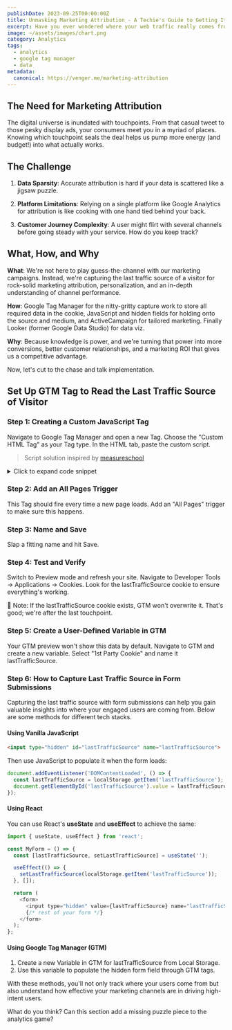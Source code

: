 ```yaml
---
publishDate: 2023-09-25T00:00:00Z
title: Unmasking Marketing Attribution - A Techie's Guide to Getting It Right
excerpt: Have you ever wondered where your web traffic really comes from? No, it’s not magic, it’s the result of a meticulously planned marketing attribution strategy. At Venger.me, we’ve upped our game in unraveling the Gordian knot that is attribution. So, put on your reading glasses, because this data feast is something you don't want to miss!
image: ~/assets/images/chart.png
category: Analytics
tags:
  - analytics
  - google tag manager
  - data
metadata:
  canonical: https://venger.me/marketing-attribution
---
```



## The Need for Marketing Attribution

The digital universe is inundated with touchpoints. From that casual tweet to those pesky display ads, your consumers meet you in a myriad of places. Knowing which touchpoint seals the deal helps us pump more energy (and budget!) into what actually works.

## The Challenge

1. __Data Sparsity__: Accurate attribution is hard if your data is scattered like a jigsaw puzzle.

2. __Platform Limitations__: Relying on a single platform like Google Analytics for attribution is like cooking with one hand tied behind your back.
3. __Customer Journey Complexity__: A user might flirt with several channels before going steady with your service. How do you keep track?

## What, How, and Why

__What__: We're not here to play guess-the-channel with our marketing campaigns. Instead, we're capturing the last traffic source of a visitor for rock-solid marketing attribution, personalization, and an in-depth understanding of channel performance.

__How__: Google Tag Manager for the nitty-gritty capture work to store all required data in the cookie, JavaScript and hidden fields for holding onto the source and medium, and ActiveCampaign for tailored marketing. Finally Looker (former Google Data Studio) for data viz.

__Why__: Because knowledge is power, and we're turning that power into more conversions, better customer relationships, and a marketing ROI that gives us a competitive advantage.

Now, let's cut to the chase and talk implementation.

## Set Up GTM Tag to Read the Last Traffic Source of Visitor

### Step 1: Creating a Custom JavaScript Tag


Navigate to Google Tag Manager and open a new Tag. Choose the "Custom HTML Tag" as your Tag type. In the HTML tab, paste the custom script.

> Script solution inspired by <a href='https://measureschool.com/track-initial-traffic-source/' target="_blank">measureschool</a>


<details>
  <summary>Click to expand code snippet</summary>
```html
<script>

	(function (document) {

		var referrer = document.referrer;
		var gaReferral = {
			'utmcsr': '(direct)',
			'utmcmd': '(none)',
		};
		var thisHostname = document.location.hostname;
		var thisDomain = getDomain_(thisHostname);
		var referringDomain = getDomain_(document.referrer);
		var sessionCookie = getCookie_('__utmzzses');
		var cookieExpiration = new Date(+new Date() + 1000 * 60 * 60 * 24 * 30 * 24);
		var qs = document.location.search.replace('?', '');
		var hash = document.location.hash.replace('#', '');
		var gaParams = parseGoogleParams(qs + '#' + hash);
		var referringInfo = parseGaReferrer(referrer);
		var storedVals = getCookie_('__utmz') || getCookie_('__utmzz');
		var newCookieVals = [];
		var keyMap = {
			'utm_source': 'utmcsr',
			'utm_medium': 'utmcmd',
		};

		var keyFilter = ['utmcsr', 'utmcmd'];
		var keyName,
			values,
			_val,
			_key,
			raw,
			key,
			len,
			i;

		if (sessionCookie && referringDomain === thisDomain) {

			gaParams = null;
			referringInfo = null;

		}

		if (gaParams && (gaParams.utm_source || gaParams.gclid || gaParams.dclid)) {

			for (key in gaParams) {

				if (typeof gaParams[key] !== 'undefined') {

					keyName = keyMap[key];
					gaReferral[keyName] = gaParams[key];

				}

			}

			if (gaParams.gclid || gaParams.dclid) {

				gaReferral.utmcsr = 'google';
				gaReferral.utmcmd = gaReferral.utmgclid ? 'cpc' : 'cpm';

			}

		} else if (referringInfo) {

			gaReferral.utmcsr = referringInfo.source;
			gaReferral.utmcmd = referringInfo.medium;
			if (referringInfo.term) gaReferral.utmctr = referringInfo.term;

		} else if (storedVals) {

			values = {};
			raw = storedVals.split('|');
			len = raw.length;

			for (i = 0; i < len; i++) {

				_val = raw[i].split('=');
				_key = _val[0].split('.').pop();
				values[_key] = _val[1];

			}

			gaReferral = values;

		}

		for (key in gaReferral) {

			if (typeof gaReferral[key] !== 'undefined' && keyFilter.indexOf(key) > -1) {

				newCookieVals.push(gaReferral[key]);

			}

		}

		if (referringDomain !== thisDomain && !isPageReloaded()) {
			writeCookie_('lastTrafficSource', newCookieVals.join('/'), cookieExpiration, '/', thisDomain);
		}

		writeCookie_('__utmzzses', 1, null, '/', thisDomain);

		function isPageReloaded() {
			if (performance.navigation.type == performance.navigation.TYPE_RELOAD) {
				return true
			}
			else {
				return false
			}
		}

		function parseGoogleParams(str) {

			var campaignParams = ['source', 'medium', 'campaign', 'term', 'content'];
			var regex = new RegExp('(utm_(' + campaignParams.join('|') + ')|(d|g)clid)=.*?([^&#]*|$)', 'gi');
			var gaParams = str.match(regex);
			var paramsObj,
				vals,
				len,
				i;

			if (gaParams) {

				paramsObj = {};
				len = gaParams.length;

				for (i = 0; i < len; i++) {

					vals = gaParams[i].split('=');

					if (vals) {

						paramsObj[vals[0]] = vals[1];

					}

				}

			}

			return paramsObj;

		}

		function parseGaReferrer(referrer) {

			if (!referrer) return;

			var searchEngines = {
				'daum.net': {
					'p': 'q',
					'n': 'daum'
				},
				'eniro.se': {
					'p': 'search_word',
					'n': 'eniro '
				},
				'naver.com': {
					'p': 'query',
					'n': 'naver '
				},
				'yahoo.com': {
					'p': 'p',
					'n': 'yahoo'
				},
				'msn.com': {
					'p': 'q',
					'n': 'msn'
				},
				'bing.com': {
					'p': 'q',
					'n': 'live'
				},
				'aol.com': {
					'p': 'q',
					'n': 'aol'
				},
				'lycos.com': {
					'p': 'q',
					'n': 'lycos'
				},
				'ask.com': {
					'p': 'q',
					'n': 'ask'
				},
				'altavista.com': {
					'p': 'q',
					'n': 'altavista'
				},
				'search.netscape.com': {
					'p': 'query',
					'n': 'netscape'
				},
				'cnn.com': {
					'p': 'query',
					'n': 'cnn'
				},
				'about.com': {
					'p': 'terms',
					'n': 'about'
				},
				'mamma.com': {
					'p': 'query',
					'n': 'mama'
				},
				'alltheweb.com': {
					'p': 'q',
					'n': 'alltheweb'
				},
				'voila.fr': {
					'p': 'rdata',
					'n': 'voila'
				},
				'search.virgilio.it': {
					'p': 'qs',
					'n': 'virgilio'
				},
				'baidu.com': {
					'p': 'wd',
					'n': 'baidu'
				},
				'alice.com': {
					'p': 'qs',
					'n': 'alice'
				},
				'yandex.com': {
					'p': 'text',
					'n': 'yandex'
				},
				'najdi.org.mk': {
					'p': 'q',
					'n': 'najdi'
				},
				'seznam.cz': {
					'p': 'q',
					'n': 'seznam'
				},
				'search.com': {
					'p': 'q',
					'n': 'search'
				},
				'wp.pl': {
					'p': 'szukaj ',
					'n': 'wirtulana polska'
				},
				'online.onetcenter.org': {
					'p': 'qt',
					'n': 'o*net'
				},
				'szukacz.pl': {
					'p': 'q',
					'n': 'szukacz'
				},
				'yam.com': {
					'p': 'k',
					'n': 'yam'
				},
				'pchome.com': {
					'p': 'q',
					'n': 'pchome'
				},
				'kvasir.no': {
					'p': 'q',
					'n': 'kvasir'
				},
				'sesam.no': {
					'p': 'q',
					'n': 'sesam'
				},
				'ozu.es': {
					'p': 'q',
					'n': 'ozu '
				},
				'terra.com': {
					'p': 'query',
					'n': 'terra'
				},
				'mynet.com': {
					'p': 'q',
					'n': 'mynet'
				},
				'ekolay.net': {
					'p': 'q',
					'n': 'ekolay'
				},
				'google': {
					'p': 'q',
					'n': 'google'
				},
				'duckduckgo.com': {
					'p': 'q',
					'n': 'duckduckgo'
				}
			};
			var a = document.createElement('a');
			var values = {};
			var searchEngine,
				termRegex,
				term;

			a.href = referrer;

			// Shim for the billion google search engines
			if (a.hostname.indexOf('google') > -1) {

				referringDomain = 'google';

			}

			if (searchEngines[referringDomain]) {

				searchEngine = searchEngines[referringDomain];
				termRegex = new RegExp(searchEngine.p + '=.*?([^&#]*|$)', 'gi');
				term = a.search.match(termRegex);

				values.source = searchEngine.n;
				values.medium = 'organic';

				values.term = (term ? term[0].split('=')[1] : '') || '(not provided)';

			} else if (referringDomain !== thisDomain) {

				values.source = a.hostname;
				values.medium = 'referral';

			}

			return values;

		}

		function writeCookie_(name, value, expiration, path, domain) {

			var str = name + '=' + value + ';';
			if (expiration) str += 'Expires=' + expiration.toGMTString() + ';';
			if (path) str += 'Path=' + path + ';';
			if (domain) str += 'Domain=' + domain + ';';

			document.cookie = str;

		}

		function getCookie_(name) {

			var cookies = '; ' + document.cookie
			var cvals = cookies.split('; ' + name + '=');

			if (cvals.length > 1) return cvals.pop().split(';')[0];

		}

		function getDomain_(url) {

			if (!url) return;

			var a = document.createElement('a');
			a.href = url;

			try {

				return a.hostname.match(/[^.]*\.[^.]{2,3}(?:\.[^.]{2,3})?$/)[0];

			} catch (squelch) {
               console.log('erorr is', squelch)
            }

		}

	})(document);

</script>
```
</details>



### Step 2: Add an All Pages Trigger

This Tag should fire every time a new page loads. Add an "All Pages" trigger to make sure this happens.

### Step 3: Name and Save


Slap a fitting name and hit Save.

### Step 4: Test and Verify

Switch to Preview mode and refresh your site. Navigate to Developer Tools → Applications → Cookies. Look for the lastTrafficSource cookie to ensure everything's working.



🚨 Note: If the lastTrafficSource cookie exists, GTM won't overwrite it. That's good; we're after the last touchpoint.


### Step 5: Create a User-Defined Variable in GTM

Your GTM preview won't show this data by default. Navigate to GTM and create a new variable. Select "1st Party Cookie" and name it lastTrafficSource.


### Step 6: How to Capture Last Traffic Source in Form Submissions

Capturing the last traffic source with form submissions can help you gain valuable insights into where your engaged users are coming from. Below are some methods for different tech stacks.

#### Using Vanilla JavaScript


```html
<input type="hidden" id="lastTrafficSource" name="lastTrafficSource">
```

Then use JavaScript to populate it when the form loads:

```js
document.addEventListener('DOMContentLoaded', () => {
  const lastTrafficSource = localStorage.getItem('lastTrafficSource');
  document.getElementById('lastTrafficSource').value = lastTrafficSource;
});

```

#### Using React

You can use React's __useState__ and __useEffect__ to achieve the same:


```js
import { useState, useEffect } from 'react';

const MyForm = () => {
  const [lastTrafficSource, setLastTrafficSource] = useState('');

  useEffect(() => {
    setLastTrafficSource(localStorage.getItem('lastTrafficSource'));
  }, []);

  return (
    <form>
      <input type="hidden" value={lastTrafficSource} name="lastTrafficSource" />
      {/* rest of your form */}
    </form>
  );
};
```

#### Using Google Tag Manager (GTM)

1. Create a new Variable in GTM for lastTrafficSource from Local Storage.
2. Use this variable to populate the hidden form field through GTM tags.


With these methods, you'll not only track where your users come from but also understand how effective your marketing channels are in driving high-intent users.

What do you think? Can this section add a missing puzzle piece to the analytics game?


<SimpleCalendly 
  title="Want to set up marketing attribution for your business?" 
  subtitle="Let's chat about how we can help you implement it." 
  calendlyUrl="https://calendly.com/eugene-venger" 
  id="calendlyWidget" 
  isDark={false} 
/>
